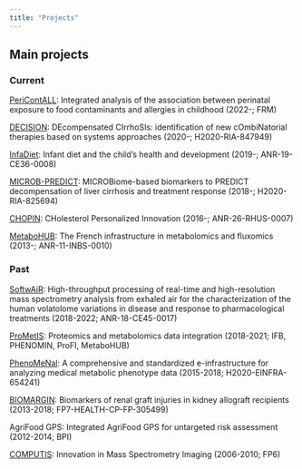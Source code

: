 ```yaml
---
title: "Projects"
---
```


## Main projects

### Current

[PeriContALL](https://www.frm.org/recherches-environnement-et-sante/pollution-environnementale/quels-liens-entre-alimentation-perinatale-et-allergies-pendant-enfance): Integrated analysis of the association between perinatal exposure to food contaminants and allergies in childhood (2022-; FRM)

[DECISION](https://decision-for-liver.eu/): DEcompensated CIrrhoSIs: identification of new cOmbiNatorial therapies based on systems approaches (2020-; H2020-RIA-847949)

[InfaDiet](https://anr.fr/Project-ANR-19-CE36-0008): Infant diet and the child's health and development (2019-; ANR-19-CE36-0008)

[MICROB-PREDICT](https://microb-predict.eu/): MICROBiome-based biomarkers to PREDICT decompensation of liver cirrhosis and treatment response (2018-; H2020-RIA-825694)

[CHOPIN](http://rhuchopin.fr): CHolesterol Personalized Innovation (2016-; ANR-26-RHUS-0007)

[MetaboHUB](http://www.metabohub.fr/en): The French infrastructure in metabolomics and fluxomics (2013-; ANR-11-INBS-0010)

### Past

[SoftwAiR](https://anr.fr/Project-ANR-18-CE45-0017): High-throughput processing of real-time and high-resolution mass spectrometry analysis from exhaled air for the characterization of the human volatolome variations in disease and response to pharmacological treatments (2018-2022; ANR-18-CE45-0017)

[ProMetIS](https://www.france-bioinformatique.fr/en/integrative-bioinformatics/): Proteomics and metabolomics data integration (2018-2021; IFB, PHENOMIN, ProFI, MetaboHUB)

[PhenoMeNal](http://phenomenal-h2020.eu/home): A comprehensive and standardized e-infrastructure for analyzing medical metabolic phenotype data (2015-2018; H2020-EINFRA-654241)

[BIOMARGIN](https://cordis.europa.eu/project/id/305499): Biomarkers of renal graft injuries in kidney allograft recipients (2013-2018; FP7-HEALTH-CP-FP-305499)

AgriFood GPS: Integrated AgriFood GPS for untargeted risk assessment (2012-2014; BPI)

[COMPUTIS](https://www.computis.org/): Innovation in Mass Spectrometry Imaging (2006-2010; FP6)
